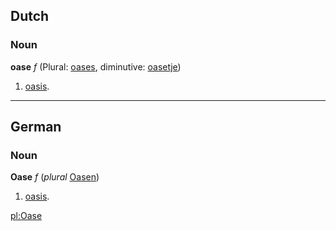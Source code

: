 ==Dutch==
===Noun===
'''oase''' ''f'' (Plural: [[oases]], diminutive: [[oasetje]])

# [[oasis]].

----
==German==
===Noun===
'''Oase''' ''f'' (''plural'' [[Oasen]])

# [[oasis]].

[[pl:Oase]]